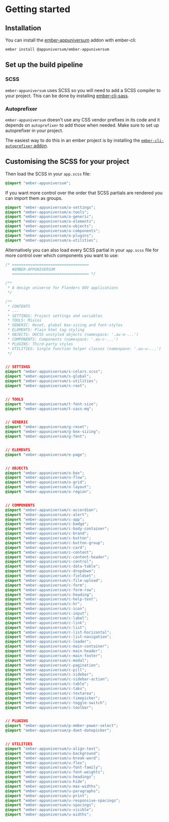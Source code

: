 
<Meta title="Outline/Getting started" />

<style>{`
  .sbdocs-p,
  .sbdocs-ul,
  .sbdocs-li,
  .sbdocs-p code {
    font-weight: 400;
    font-size: 1.6rem;
  }

  .sbdocs-a {
    display: inline-flex;
    align-items: center;
    font-family: var(--au-font);
    transition: color var(--au-transition), text-decoration var(--au-transition);
    font-weight: var(--au-regular);
    text-decoration: underline;
    text-decoration-color: var(--au-blue-300);
    color: var(--au-blue-700);
  }

  .sbdocs-a:visited {
    color: var(--au-blue-700);
  }

  .sbdocs-a:hover,
  .sbdocs-a:focus {
    color: var(--au-blue-900);
    text-decoration-color: var(--au-blue-200);
  }

  .sbdocs-a:focus {
    outline: var(--au-outline);
    outline-offset: var(--au-outline-offset);
  }

  code {
    font-family: courier, monospace;
  }

  .os-content {
    background-color: var(--au-gray-100);
  }
`}</style>

# Getting started

## Installation

You can install the [ember-appuniversum](https://www.npmjs.com/package/@appuniversum/ember-appuniversum) addon with ember-cli:

`ember install @appuniversum/ember-appuniversum`

## Set up the build pipeline

### SCSS

`ember-appuniversum` uses SCSS so you will need to add a SCSS compiler to your project. This can be done by installing [ember-cli-sass](https://www.npmjs.com/package/ember-cli-sass).

### Autoprefixer
`ember-appuniversum` doesn't use any CSS vendor prefixes in its code and it depends on `autoprefixer` to add those when needed. Make sure to set up autoprefixer in your project.

The easiest way to do this in an ember project is by installing the [`ember-cli-autoprefixer` addon](https://github.com/kimroen/ember-cli-autoprefixer).

## Customising the SCSS for your project

Then load the SCSS in your `app.scss` file:
``` css
@import "ember-appuniversum";
```

If you want more control over the order that SCSS partials are rendered you can import them as groups.
``` css
@import "ember-appuniversum/a-settings";
@import "ember-appuniversum/a-tools";
@import "ember-appuniversum/a-generic";
@import "ember-appuniversum/a-elements";
@import "ember-appuniversum/a-objects";
@import "ember-appuniversum/a-components";
@import "ember-appuniversum/a-plugins";
@import "ember-appuniversum/a-utilities";
```

Alternatively you can also load every SCSS partial in your `app.scss` file for more control over which components you want to use:

``` css
/* ==================================
   #EMBER-APPUNIVERSUM
   ================================== */

/**
 * A design universe for Flanders GOV applications
 */

/**
 * CONTENTS
 * ---
 * SETTINGS: Project settings and variables
 * TOOLS: Mixins
 * GENERIC: Reset, global box-sizing and font-styles
 * ELEMENTS: Plain html tag styling
 * OBJECTS: OOCSS unstyled objects (namespace: '.au-o-...')
 * COMPONENTS: Components (namespace: '.au-c-...')
 * PLUGINS: Third-party styles
 * UTILITIES: Single function helper classes (namespace: '.au-u-...')
 */


// SETTINGS
@import "ember-appuniversum/s-colors.scss";
@import "ember-appuniversum/s-global";
@import "ember-appuniversum/s-utilities";
@import "ember-appuniversum/s-root";


// TOOLS
@import "ember-appuniversum/t-font-size";
@import "ember-appuniversum/t-sass-mq";


// GENERIC
@import "ember-appuniversum/g-reset";
@import "ember-appuniversum/g-box-sizing";
@import "ember-appuniversum/g-font";


// ELEMENTS
@import "ember-appuniversum/e-page";


// OBJECTS
@import "ember-appuniversum/o-box";
@import "ember-appuniversum/o-flow";
@import "ember-appuniversum/o-grid";
@import "ember-appuniversum/o-layout";
@import "ember-appuniversum/o-region";


// COMPONENTS
@import "ember-appuniversum/c-accordion";
@import "ember-appuniversum/c-alert";
@import "ember-appuniversum/c-app";
@import "ember-appuniversum/c-badge";
@import "ember-appuniversum/c-body-container";
@import "ember-appuniversum/c-brand";
@import "ember-appuniversum/c-button";
@import "ember-appuniversum/c-button-group";
@import "ember-appuniversum/c-card";
@import "ember-appuniversum/c-content";
@import "ember-appuniversum/c-content-header";
@import "ember-appuniversum/c-control";
@import "ember-appuniversum/c-data-table";
@import "ember-appuniversum/c-dropdown";
@import "ember-appuniversum/c-fieldset";
@import "ember-appuniversum/c-file-upload";
@import "ember-appuniversum/c-form";
@import "ember-appuniversum/c-form-row";
@import "ember-appuniversum/c-heading";
@import "ember-appuniversum/c-help-text";
@import "ember-appuniversum/c-hr";
@import "ember-appuniversum/c-icon";
@import "ember-appuniversum/c-input";
@import "ember-appuniversum/c-label";
@import "ember-appuniversum/c-link";
@import "ember-appuniversum/c-list";
@import "ember-appuniversum/c-list-horizontal";
@import "ember-appuniversum/c-list-navigation";
@import "ember-appuniversum/c-loader";
@import "ember-appuniversum/c-main-container";
@import "ember-appuniversum/c-main-header";
@import "ember-appuniversum/c-main-footer";
@import "ember-appuniversum/c-modal";
@import "ember-appuniversum/c-pagination";
@import "ember-appuniversum/c-pill";
@import "ember-appuniversum/c-sidebar";
@import "ember-appuniversum/c-sidebar-action";
@import "ember-appuniversum/c-table";
@import "ember-appuniversum/c-tabs";
@import "ember-appuniversum/c-textarea";
@import "ember-appuniversum/c-timepicker";
@import "ember-appuniversum/c-toggle-switch";
@import "ember-appuniversum/c-toolbar";


// PLUGINS
@import "ember-appuniversum/p-ember-power-select";
@import "ember-appuniversum/p-duet-datepicker";


// UTILITIES
@import "ember-appuniversum/u-align-text";
@import "ember-appuniversum/u-background";
@import "ember-appuniversum/u-break-word";
@import "ember-appuniversum/u-flex";
@import "ember-appuniversum/u-font-family";
@import "ember-appuniversum/u-font-weights";
@import "ember-appuniversum/u-headings";
@import "ember-appuniversum/u-hide";
@import "ember-appuniversum/u-max-widths";
@import "ember-appuniversum/u-paragraphs";
@import "ember-appuniversum/u-print";
@import "ember-appuniversum/u-responsive-spacings";
@import "ember-appuniversum/u-spacings";
@import "ember-appuniversum/u-visible";
@import "ember-appuniversum/u-widths";

```
